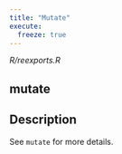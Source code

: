 ```yaml
---
title: "Mutate"
execute:
  freeze: true
---
```


*R/reexports.R*

## mutate

## Description
See `mutate` for more details. 










